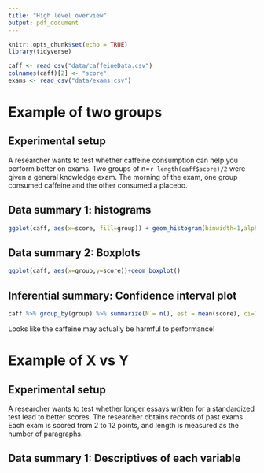 ```yaml
---
title: "High level overview"
output: pdf_document
---
```


```r
knitr::opts_chunk$set(echo = TRUE)
library(tidyverse)

caff <- read_csv("data/caffeineData.csv")
colnames(caff)[2] <- "score"
exams <- read_csv("data/exams.csv")
```

# Example of two groups

## Experimental setup

A researcher wants to test whether caffeine consumption can help you perform better on exams. Two groups of n=`r length(caff$score)/2` were given a general knowledge exam. The morning of the exam, one group consumed caffeine and the other consumed a placebo. 

## Data summary 1: histograms

```r
ggplot(caff, aes(x=score, fill=group)) + geom_histogram(binwidth=1,alpha=.5)
```

## Data summary 2: Boxplots

```r
ggplot(caff, aes(x=group,y=score))+geom_boxplot()
```

## Inferential summary: Confidence interval plot

```r
caff %>% group_by(group) %>% summarize(N = n(), est = mean(score), ci=1.96*sd(score)/sqrt(N)) %>% ggplot(aes(x=group,y=est)) + geom_point() + geom_errorbar(aes(ymin=est-ci,ymax=est+ci))
```

Looks like the caffeine may actually be harmful to performance!

# Example of X vs Y 

## Experimental setup

A researcher wants to test whether longer essays written for a standardized test lead to better scores. The researcher obtains records of past exams. Each exam is scored from 2 to 12 points, and length is measured as the number of paragraphs. 

## Data summary 1: Descriptives of each variable

```r

```

